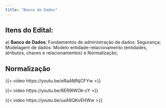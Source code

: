 ```yaml
---
title: "Banco de Dados"
---
```


## Itens do Edital:

a\) **Banco de Dados**: Fundamentos de administração de dados: Segurança; Modelagem de dados: Modelo entidade-relacionamento (entidades, atributos, chaves e relacionamentos) e Normalização;

## Normalização

{{< video https://youtu.be/eRaAMNjCFYw >}}

{{< video https://youtu.be/6ER9lWOk-cY >}}

{{< video https://youtu.be/usA8QKvEHWw >}}
